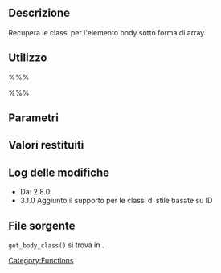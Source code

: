 {{Languages|
{{en|Function Reference/get_body_class}}
{{it|Riferimento funzioni/get_body_class}}
}}

== Descrizione ==
Recupera le classi per l'elemento body sotto forma di array.

== Utilizzo ==
%%%<?php get_body_class($class); ?>%%%

== Parametri ==
{{it:Parameter|$class|string o array|Una stringa o un array di classi da aggiungere al valore restituito.|opzionale|false}}

== Valori restituiti ==
{{it:Return||array|Un array con nomi di classi.}}

== Log delle modifiche ==
* Da: 2.8.0
* 3.1.0 Aggiunto il supporto per le classi di stile basate su ID

== File sorgente ==
<tt>get_body_class()</tt> si trova in {{Trac|wp-includes/post-template.php|tags/{{CurrentVersion}}|398}}.

{{it:Tag Footer}}

[[Category:Functions]]
